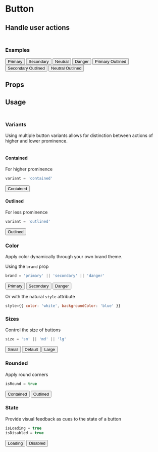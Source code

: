 
<Meta title='Components/Button' component={Button} />

# Button <br/>
## Handle user actions <br/><br/>

### Examples
<Preview>
  <Story name='examples' height='200px'>
    <Box flex col ai='space-evenly' jc='space-around' h='100%'>
      <Box flex row jc='space-evenly'>
        <Button brand='primary'>Primary</Button>
        <Button brand='secondary'>Secondary</Button>
        <Button brand='neutral'>Neutral</Button>
        <Button brand='danger'>Danger</Button>
      </Box>
      <Box flex row jc='space-evenly'>
        <Button brand='primary' variant='outlined'>Primary Outlined</Button>
        <Button brand='secondary' variant='outlined'>Secondary Outlined</Button>
        <Button brand='neutral'variant='outlined'>Neutral Outlined</Button>
      </Box>      
    </Box>
  </Story>
</Preview>

## Props
<Props of={Button} />

## Usage <br/><br/>

### Variants
Using multiple button variants allows for distinction between actions of higher and lower prominence.<br/><br/>

#### Contained
For higher prominence
```js
variant = 'contained'
```
<Preview>
  <Story name='contained'>
    <Box flex row jc='space-evenly'>
      <Button variant='contained'>Contained</Button>
    </Box>
  </Story>
</Preview>

#### Outlined
For less prominence
```js
variant = 'outlined'
```
<Preview>
  <Story name='outlined'>
    <Box flex row jc='space-evenly'>
      <Button variant='outlined'>Outlined</Button>
    </Box>
  </Story>
</Preview>

### Color
Apply color dynamically through your own brand theme.

Using the `brand` prop
```js
brand = 'primary' || 'secondary' || 'danger'
```
<Preview>
  <Story name='color'>
    <Box flex row jc='space-evenly'>
      <Button brand='primary'>Primary</Button>
      <Button brand='secondary'>Secondary</Button>
      <Button brand='danger'>Danger</Button>
    </Box>  
  </Story>
</Preview>

Or with the natural `style` attribute
```js
style={{ color: 'white', backgroundColor: 'blue' }}
```

### Sizes
Control the size of buttons
```js
size = 'sm' || 'md' || 'lg'
```
<Preview>
  <Story name='size'>
    <Box flex row jc='space-evenly'>
      <Button size='sm'>Small</Button>
      <Button>Default</Button>
      <Button size='lg'>Large</Button>
    </Box>
  </Story>
</Preview>

### Rounded
Apply round corners
```js
isRound = true
```
<Preview>
  <Story name='round'>
    <Box flex row jc='space-evenly'>  
      <Button isRound variant='contained'>Contained</Button>
      <Button isRound variant='outlined'>Outlined</Button>
    </Box>
  </Story>
</Preview>

### State
Provide visual feedback as cues to the state of a button
```js
isLoading = true
isDisabled = true
```
<Preview>
  <Story name='state'>
    <Box flex row jc='space-evenly'>
      <Button isLoading>Loading</Button>
      <Button isDisabled>Disabled</Button>
    </Box>
  </Story>
</Preview>
